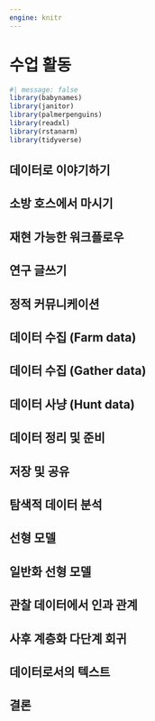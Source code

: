 ```yaml
---
engine: knitr
---
```


# 수업 활동 {#sec-activities}



```r
#| message: false
library(babynames)
library(janitor)
library(palmerpenguins)
library(readxl)
library(rstanarm)
library(tidyverse)
```

## 데이터로 이야기하기



## 소방 호스에서 마시기



## 재현 가능한 워크플로우



## 연구 글쓰기


## 정적 커뮤니케이션



## 데이터 수집 (Farm data)


## 데이터 수집 (Gather data)


## 데이터 사냥 (Hunt data)

## 데이터 정리 및 준비


## 저장 및 공유



## 탐색적 데이터 분석


## 선형 모델


## 일반화 선형 모델


## 관찰 데이터에서 인과 관계

## 사후 계층화 다단계 회귀

## 데이터로서의 텍스트



## 결론


